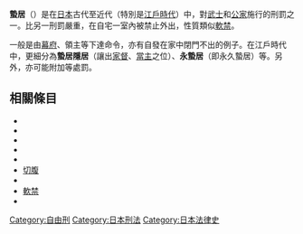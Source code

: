 {{Unreferenced|time=2019-06-13T11:42:40+00:00}}
{{for|隐居的蟄居族|家裡蹲}}
'''蟄居'''（{{jp|j=蟄居|hg=ちっきょ|rm=Chikkyo|lead=yes}}）是在[[日本|日本]]古代至近代（特別是[[江戶時代|江戶時代]]）中，對[[武士_(日本)|武士]]和[[公家|公家]]施行的刑罰之一。比另一刑罰{{tsl|ja|閉門}}嚴重，在自宅一室內被禁止外出，性質類似[[軟禁|軟禁]]。

一般是由[[幕府|幕府]]、領主等下達命令，亦有自發在家中閉門不出的例子。在江戶時代中，更細分為'''蟄居隱居'''（讓出[[家督|家督]]、[[當主|當主]]之位）、'''永蟄居'''（即永久蟄居）等。另外，亦可能附加{{tsl|ja|減封}}等處罰。

== 相關條目 ==
*{{tsl|ja|閉門}}
*{{tsl|ja|逼塞}}
*{{tsl|ja|遠慮}}
*{{tsl|ja|差控}}
*{{tsl|ja|改易}}
*[[切腹|切腹]]
*{{tsl|ja|座敷牢}}
*[[軟禁|軟禁]]
*{{tsl|ja|謹慎}}

{{日本小作品}}
[[Category:自由刑|Category:自由刑]]
[[Category:日本刑法|Category:日本刑法]]
[[Category:日本法律史|Category:日本法律史]]